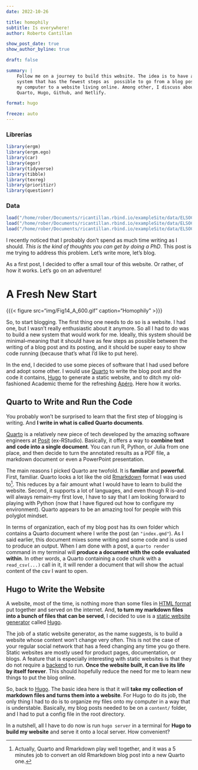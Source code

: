 ```yaml
---
date: 2022-10-26

title: homophily
subtitle: Is everywhere!
author: Roberto Cantillan

show_post_date: true
show_author_byline: true

draft: false

summary: |
    Follow me on a journey to build this website. The idea is to have a 
    system that has the fewest steps as  possible to go from a blog post on 
    my computer to a website living online. Among other, I discuss about 
    Quarto, Hugo, Github, and Netlify.

format: hugo

freeze: auto
---
```



### Librerías
```r
library(ergm)
library(ergm.ego)
library(car)
library(egor)
library(tidyverse)
library(tibble)
library(texreg)
library(prioritizr)
library(questionr)
```


### Data
```r
load("/home/rober/Documents/ricantillan.rbind.io/exampleSite/data/ELSOC/ELSOC/ELSOC_W02_v3.00_R.RData")
load("/home/rober/Documents/ricantillan.rbind.io/exampleSite/data/ELSOC/ELSOC/ELSOC_W04_v2.01_R.RData")
load("/home/rober/Documents/ricantillan.rbind.io/exampleSite/data/ELSOC/ELSOC/ELSOC_W01_v4.01_R.RData")
```


I recently noticed that I probably don't spend as much time writing as I 
should. *This is the kind of thoughts you can get by doing a
PhD*. This post is me trying to  address this problem. Let's write more, let's
blog. 

As a first post, I decided to offer a small tour of this website. Or rather,
of how it works. Let's go on an adventure!

# A Fresh New Start

{{{< figure src="img/Fig14_A_600.gif" caption="Homophily" >}}}

So, to start blogging. The first thing one needs to do so is a website. I had
one, but I wasn't really enthusiastic about it anymore. So all I had to do was
to build a new system that would work for me. Ideally, this system should 
be minimal--meaning that it should have as few steps as possible between the 
writing of a blog post and its posting, and it should be super easy to show 
code running (because that's what I'd like to put here).

In the end, I decided to use some pieces of software that I had used 
before and adopt some other. I would use [Quarto](https://quarto.org/) 
to write the blog post and the code it contains, [Hugo](https://gohugo.io/) to 
generate a static website, and to ditch my old-fashioned Academic theme for 
the refreshing [Apéro](https://github.com/hugo-apero/). Here how it works. 

## Quarto to Write and Run the Code

You probably won't be surprised to learn that the first step of blogging is 
writing. And **I write in what is called Quarto documents**.

[Quarto](https://quarto.org/) is a relatively new piece of tech developed by 
the amazing software engineers at [Posit](https://www.rstudio.com/) 
(ex-RStudio). Basically, it offers a way to **combine text and code into a
single document**. You can run R, Python, or Julia from one place, and then 
decide to turn the annotated results as a PDF file, a markdown document or even a 
PowerPoint presentation. 

The main reasons I picked Quarto are twofold. It is **familiar** and 
**powerful**. First, familiar. Quarto looks a lot like the old 
[Rmarkdown](https://rmarkdown.rstudio.com/) format I was used to[^1]. This 
reduces by a fair amount what I would have to learn to 
build the website. Second, it supports a lot of languages, and even though R 
is--and will always remain--my first love, I have to say that I am looking 
forward to playing with Python (now that I have figured out how to configure my 
environment). Quarto appears to be an amazing tool for people with this 
polyglot mindset.

[^1]: Actually, Quarto and Rmarkdown play well together, and it was a 5 minutes
job to convert an old Rmarkdown blog post into a new Quarto one.

In terms of organization, each of my blog post has its own folder which 
contains a Quarto document where I write the post (an `"index.qmd"`). As I said 
earlier, this document mixes some writing and some code and is used to 
produce an output. When I am done with a post, a `quarto render` command
in my terminal will **produce a document with the code evaluated within**. In 
other words, a Quarto containing a code chunk with a `read_csv(...)` call in 
it, it will render a document that will show the actual content of the csv I want 
to open.


## Hugo to Write the Website

A website, most of the time, is nothing more than some files in [HTML 
format](https://en.wikipedia.org/wiki/HTML) put together and served on the 
internet. And, **to turn my markdown files into a bunch of files that can be 
served**, I decided to use is a 
[static website generator](https://en.wikipedia.org/wiki/Static_site_generator)
called [Hugo](https://gohugo.io/).

The job of a static website generator, as the name suggests, is to build a 
website whose content won't change very often. This is not the case of your 
regular social network that has a feed changing any time you go there. Static
websites are mostly used for product pages, documentation, or blogs. A feature 
that is especially interesting with static websites is that they do not require
a [backend](https://en.wikipedia.org/wiki/Frontend_and_backend) to run. 
**Once the website built, it can live its life by itself forever**. This 
should hopefully reduce the need for me to learn new things to
put the blog online. 

So, back to [Hugo](https://gohugo.io/). The basic idea here is that it will
**take my collection of markdown files and turns them into a website**. For 
Hugo to do its job, the only thing I had to do is to organize my files onto 
my computer in a way that is understable. Basically, my blog posts needed
to be on a `content/` folder, and I had to put a config file in the root 
directory.

In a nutshell, all I have to do now is run `hugo server` in a terminal for 
**Hugo to build my website** and serve it onto a local server. How convenient?

